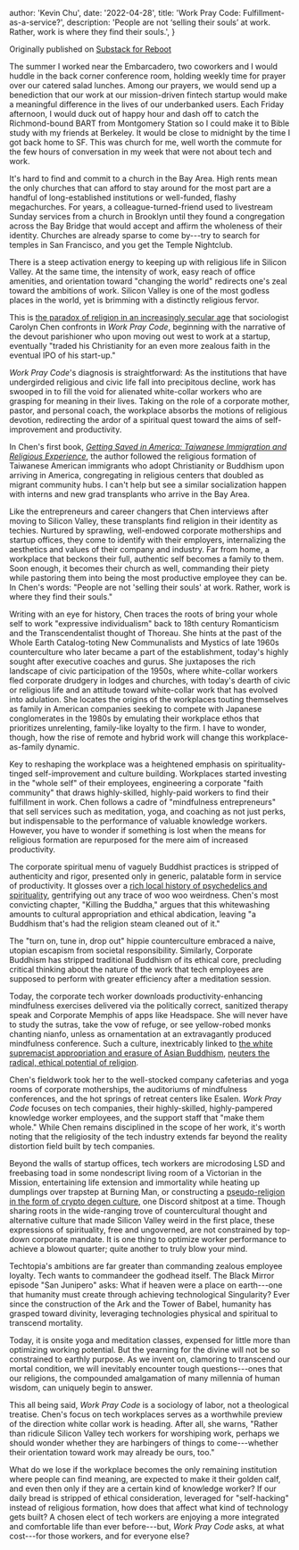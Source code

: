 
  author: 'Kevin Chu',
  date: '2022-04-28',
  title: 'Work Pray Code: Fulfillment-as-a-service?',
  description:
    'People are not ‘selling their souls’ at work. Rather, work is where they find their souls.',
}


Originally published on [Substack for Reboot](https://reboothq.substack.com/p/work-pray-code)

The summer I worked near the Embarcadero, two coworkers and I would huddle in the back corner conference room, holding weekly time for prayer over our catered salad lunches. Among our prayers, we would send up a benediction that our work at our mission-driven fintech startup would make a meaningful difference in the lives of our underbanked users. Each Friday afternoon, I would duck out of happy hour and dash off to catch the Richmond-bound BART from Montgomery Station so I could make it to Bible study with my friends at Berkeley. It would be close to midnight by the time I got back home to SF. This was church for me, well worth the commute for the few hours of conversation in my week that were not about tech and work.

It's hard to find and commit to a church in the Bay Area. High rents mean the only churches that can afford to stay around for the most part are a handful of long-established institutions or well-funded, flashy megachurches. For years, a colleague-turned-friend used to livestream Sunday services from a church in Brooklyn until they found a congregation across the Bay Bridge that would accept and affirm the wholeness of their identity. Churches are already sparse to come by---try to search for temples in San Francisco, and you get the Temple Nightclub.

There is a steep activation energy to keeping up with religious life in Silicon Valley. At the same time, the intensity of work, easy reach of office amenities, and orientation toward "changing the world" redirects one's zeal toward the ambitions of work. Silicon Valley is one of the most godless places in the world, yet is brimming with a distinctly religious fervor.

This is [the paradox of religion in an increasingly secular age](https://soupbonecollective.com/New-Gods) that sociologist Carolyn Chen confronts in *Work Pray Code*, beginning with the narrative of the devout parishioner who upon moving out west to work at a startup, eventually "traded his Christianity for an even more zealous faith in the eventual IPO of his start-up."

_Work Pray Code_'s diagnosis is straightforward: As the institutions that have undergirded religious and civic life fall into precipitous decline, work has swooped in to fill the void for alienated white-collar workers who are grasping for meaning in their lives. Taking on the role of a corporate mother, pastor, and personal coach, the workplace absorbs the motions of religious devotion, redirecting the ardor of a spiritual quest toward the aims of self-improvement and productivity.

In Chen's first book, *[Getting Saved in America: Taiwanese Immigration and Religious Experience](https://bookshop.org/a/55795/9780691164663)*, the author followed the religious formation of Taiwanese American immigrants who adopt Christianity or Buddhism upon arriving in America, congregating in religious centers that doubled as migrant community hubs. I can't help but see a similar socialization happen with interns and new grad transplants who arrive in the Bay Area.

Like the entrepreneurs and career changers that Chen interviews after moving to Silicon Valley, these transplants find religion in their identity as techies. Nurtured by sprawling, well-endowed corporate motherships and startup offices, they come to identify with their employers, internalizing the aesthetics and values of their company and industry. Far from home, a workplace that beckons their full, authentic self becomes a family to them. Soon enough, it becomes their church as well, commanding their piety while pastoring them into being the most productive employee they can be. In Chen's words: "People are not 'selling their souls' at work. Rather, work is where they find their souls."

Writing with an eye for history, Chen traces the roots of bring your whole self to work "expressive individualism" back to 18th century Romanticism and the Transcendentalist thought of Thoreau. She hints at the past of the Whole Earth Catalog-toting New Communalists and Mystics of late 1960s counterculture who later became a part of the establishment, today's highly sought after executive coaches and gurus. She juxtaposes the rich landscape of civic participation of the 1950s, where white-collar workers fled corporate drudgery in lodges and churches, with today's dearth of civic or religious life and an attitude toward white-collar work that has evolved into adulation. She locates the origins of the workplaces touting themselves as family in American companies seeking to compete with Japanese conglomerates in the 1980s by emulating their workplace ethos that prioritizes unrelenting, family-like loyalty to the firm. I have to wonder, though, how the rise of remote and hybrid work will change this workplace-as-family dynamic.

Key to reshaping the workplace was a heightened emphasis on spirituality-tinged self-improvement and culture building. Workplaces started investing in the "whole self" of their employees, engineering a corporate "faith community" that draws highly-skilled, highly-paid workers to find their fulfillment in work. Chen follows a cadre of "mindfulness entrepreneurs" that sell services such as meditation, yoga, and coaching as not just perks, but indispensable to the performance of valuable knowledge workers. However, you have to wonder if something is lost when the means for religious formation are repurposed for the mere aim of increased productivity.

The corporate spiritual menu of vaguely Buddhist practices is stripped of authenticity and rigor, presented only in generic, palatable form in service of productivity. It glosses over a [rich local history of psychedelics and spirituality](https://www.altaonline.com/dispatches/a38326035/psychedelic-drugs-gentrification-roberto-lovato/), gentrifying out any trace of woo woo weirdness. Chen's most convicting chapter, "Killing the Buddha," argues that this whitewashing amounts to cultural appropriation and ethical abdication, leaving "a Buddhism that's had the religion steam cleaned out of it."

The "turn on, tune in, drop out" hippie counterculture embraced a naive, utopian escapism from societal responsibility. Similarly, Corporate Buddhism has stripped traditional Buddhism of its ethical core, precluding critical thinking about the nature of the work that tech employees are supposed to perform with greater efficiency after a meditation session.

Today, the corporate tech worker downloads productivity-enhancing mindfulness exercises delivered via the politically correct, sanitized therapy speak and Corporate Memphis of apps like Headspace. She will never have to study the sutras, take the vow of refuge, or see yellow-robed monks chanting nianfo, unless as ornamentation at an extravagantly produced mindfulness conference. Such a culture, inextricably linked to [the white supremacist appropriation and erasure of Asian Buddhism](https://www.lionsroar.com/weve-been-here-all-along/), [neuters the radical, ethical potential of religion](https://newrepublic.com/article/121564/gods-and-profits-how-capitalism-and-christianity-aligned-america).

Chen's fieldwork took her to the well-stocked company cafeterias and yoga rooms of corporate motherships, the auditoriums of mindfulness conferences, and the hot springs of retreat centers like Esalen. *Work Pray Code* focuses on tech companies, their highly-skilled, highly-pampered knowledge worker employees, and the support staff that "make them whole." While Chen remains disciplined in the scope of her work, it's worth noting that the religiosity of the tech industry extends far beyond the reality distortion field built by tech companies.

Beyond the walls of startup offices, tech workers are microdosing LSD and freebasing toad in some nondescript living room of a Victorian in the Mission, entertaining life extension and immortality while heating up dumplings over trapstep at Burning Man, or constructing a [pseudo-religion in the form of crypto degen culture](https://davidphelps.substack.com/p/the-internet-as-religion), one Discord shitpost at a time. Though sharing roots in the wide-ranging trove of countercultural thought and alternative culture that made Silicon Valley weird in the first place, these expressions of spirituality, free and ungoverned, are not constrained by top-down corporate mandate. It is one thing to optimize worker performance to achieve a blowout quarter; quite another to truly blow your mind.

Techtopia's ambitions are far greater than commanding zealous employee loyalty. Tech wants to commandeer the godhead itself. The Black Mirror episode "San Junipero" asks: What if heaven were a place on earth---one that humanity must create through achieving technological Singularity? Ever since the construction of the Ark and the Tower of Babel, humanity has grasped toward divinity, leveraging technologies physical and spiritual to transcend mortality.

Today, it is onsite yoga and meditation classes, expensed for little more than optimizing working potential. But the yearning for the divine will not be so constrained to earthly purpose. As we invent on, clamoring to transcend our mortal condition, we will inevitably encounter tough questions---ones that our religions, the compounded amalgamation of many millennia of human wisdom, can uniquely begin to answer.

This all being said, *Work Pray Code* is a sociology of labor, not a theological treatise. Chen's focus on tech workplaces serves as a worthwhile preview of the direction white collar work is heading. After all, she warns, "Rather than ridicule Silicon Valley tech workers for worshiping work, perhaps we should wonder whether they are harbingers of things to come---whether their orientation toward work may already be ours, too."

What do we lose if the workplace becomes the only remaining institution where people can find meaning, are expected to make it their golden calf, and even then only if they are a certain kind of knowledge worker? If our daily bread is stripped of ethical consideration, leveraged for "self-hacking" instead of religious formation, how does that affect what kind of technology gets built? A chosen elect of tech workers are enjoying a more integrated and comfortable life than ever before---but, *Work Pray Code* asks, at what cost---for those workers, and for everyone else?

